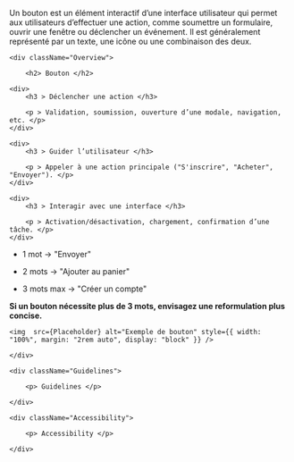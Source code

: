 


<Meta title="Components/Button" />

<HeaderComponent title="Button" linkFigma="https://www.figma.com/design/Wiy8uWsWjoagf95lOmPXNU/01.0-Design-System-RTE---WEB?node-id=1-150&p=f&m=dev" linkGithub="https://github.com/rte-france/design-system-rte/tree/main/packages/react/src/components/button">

<p>Un bouton est un élément interactif d’une interface utilisateur qui permet aux utilisateurs d’effectuer une action, comme soumettre un formulaire, ouvrir une fenêtre ou déclencher un événement. Il est généralement représenté par un texte, une icône ou une combinaison des deux.</p>

</HeaderComponent>

<StorybookTabs>

    <div className="Overview">

        <h2> Bouton </h2>

    <div>
        <h3 > Déclencher une action </h3>

        <p > Validation, soumission, ouverture d’une modale, navigation, etc. </p>
    </div>

    <div>
        <h3 > Guider l’utilisateur </h3>

        <p > Appeler à une action principale ("S'inscrire", "Acheter", "Envoyer"). </p>
    </div>

    <div>
        <h3 > Interagir avec une interface </h3>

        <p > Activation/désactivation, chargement, confirmation d’une tâche. </p>
    </div>



<IconTitle title="Exemples d'utilisation" icon="heart" />

- <p > 1 mot → "Envoyer" </p>
- <p > 2 mots → "Ajouter au panier" </p>
- <p > 3 mots max → "Créer un compte" </p>

<b >Si un bouton nécessite plus de 3 mots, envisagez une reformulation plus concise.</b>


<div style={{ display: "flex", flexDirection: "row", justifyContent: "space-between", alignItems: "center"}}>

<UtilisationExemple toDo={true} img={Placeholder} />

<UtilisationExemple toDo={false} img={Placeholder} />

</div>

    <img  src={Placeholder} alt="Exemple de bouton" style={{ width: "100%", margin: "2rem auto", display: "block" }} />

    </div>

    <div className="Guidelines">

        <p> Guidelines </p>

    </div>

    <div className="Accessibility">

        <p> Accessibility </p>

    </div>

</StorybookTabs>

